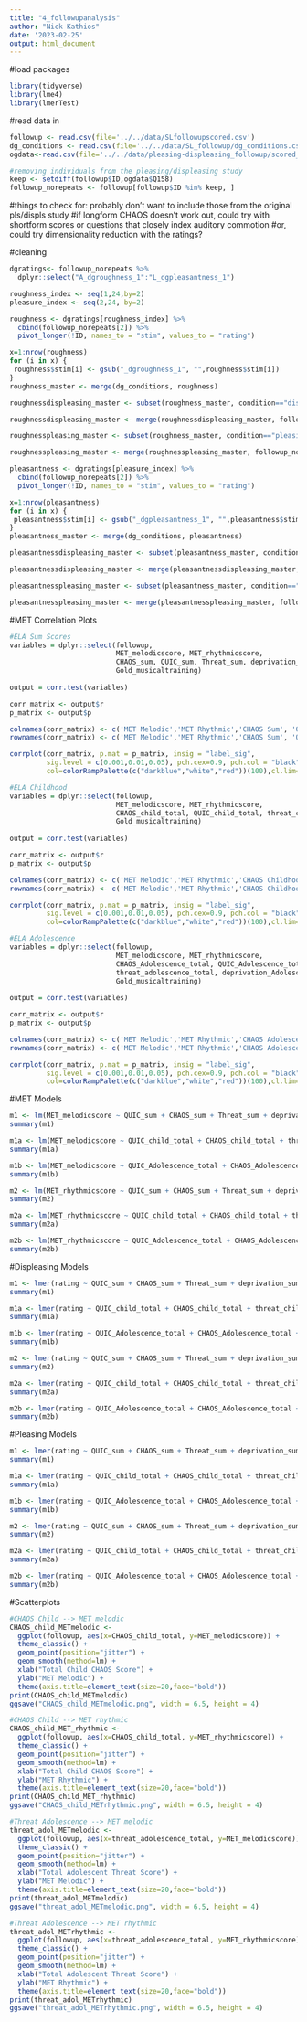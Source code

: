 ```yaml
---
title: "4_followupanalysis"
author: "Nick Kathios"
date: '2023-02-25'
output: html_document
---
```

#load packages
```r
library(tidyverse)
library(lme4)
library(lmerTest)
```

#read data in
```r
followup <- read.csv(file='../../data/SLfollowupscored.csv')
dg_conditions <- read.csv(file='../../data/SL_followup/dg_conditions.csv')
ogdata<-read.csv(file='../../data/pleasing-displeasing_followup/scored_data.csv')

#removing individuals from the pleasing/displeasing study
keep <- setdiff(followup$ID,ogdata$Q158)
followup_norepeats <- followup[followup$ID %in% keep, ] 
```

#things to check for: probably don't want to include those from the original pls/displs study
#if longform CHAOS doesn't work out, could try with shortform scores or questions that closely index auditory commotion
#or, could try dimensionality reduction with the ratings?

#cleaning
```r
dgratings<- followup_norepeats %>%
  dplyr::select("A_dgroughness_1":"L_dgpleasantness_1")

roughness_index <- seq(1,24,by=2)
pleasure_index <- seq(2,24, by=2)

roughness <- dgratings[roughness_index] %>%
  cbind(followup_norepeats[2]) %>%
  pivot_longer(!ID, names_to = "stim", values_to = "rating")

x=1:nrow(roughness)
for (i in x) {
 roughness$stim[i] <- gsub("_dgroughness_1", "",roughness$stim[i])
}
roughness_master <- merge(dg_conditions, roughness)

roughnessdispleasing_master <- subset(roughness_master, condition=="displeasing")

roughnessdispleasing_master <- merge(roughnessdispleasing_master, followup_norepeats)

roughnesspleasing_master <- subset(roughness_master, condition=="pleasing")

roughnesspleasing_master <- merge(roughnesspleasing_master, followup_norepeats)

pleasantness <- dgratings[pleasure_index] %>%
  cbind(followup_norepeats[2]) %>%
  pivot_longer(!ID, names_to = "stim", values_to = "rating")

x=1:nrow(pleasantness)
for (i in x) {
 pleasantness$stim[i] <- gsub("_dgpleasantness_1", "",pleasantness$stim[i])
}
pleasantness_master <- merge(dg_conditions, pleasantness)

pleasantnessdispleasing_master <- subset(pleasantness_master, condition=="displeasing")

pleasantnessdispleasing_master <- merge(pleasantnessdispleasing_master, followup_norepeats)

pleasantnesspleasing_master <- subset(pleasantness_master, condition=="pleasing")

pleasantnesspleasing_master <- merge(pleasantnesspleasing_master, followup_norepeats)
```

#MET Correlation Plots
```r
#ELA Sum Scores
variables = dplyr::select(followup, 
                          MET_melodicscore, MET_rhythmicscore,
                          CHAOS_sum, QUIC_sum, Threat_sum, deprivation_sum,
                          Gold_musicaltraining)
                          
output = corr.test(variables)

corr_matrix <- output$r
p_matrix <- output$p

colnames(corr_matrix) <- c('MET Melodic','MET Rhythmic','CHAOS Sum', 'QUIC Sum', 'Threat Sum', 'Deprivation Sum', 'GoldMSI - Musical Training')
rownames(corr_matrix) <- c('MET Melodic','MET Rhythmic','CHAOS Sum', 'QUIC Sum', 'Threat Sum', 'Deprivation Sum', 'GoldMSI - Musical Training')

corrplot(corr_matrix, p.mat = p_matrix, insig = "label_sig",
         sig.level = c(0.001,0.01,0.05), pch.cex=0.9, pch.col = "black", tl.col = "black", type="lower",tl.srt =45, 
         col=colorRampPalette(c("darkblue","white","red"))(100),cl.lim=c(0,1))

#ELA Childhood
variables = dplyr::select(followup, 
                          MET_melodicscore, MET_rhythmicscore,
                          CHAOS_child_total, QUIC_child_total, threat_childhood_total, deprivation_child_total,
                          Gold_musicaltraining)
                          
output = corr.test(variables)

corr_matrix <- output$r
p_matrix <- output$p

colnames(corr_matrix) <- c('MET Melodic','MET Rhythmic','CHAOS Childhood', 'QUIC Childhood', 'Threat Childhood', 'Deprivation Childhood', 'GoldMSI - Musical Training')
rownames(corr_matrix) <- c('MET Melodic','MET Rhythmic','CHAOS Childhood', 'QUIC Childhood', 'Threat Childhood', 'Deprivation Childhood', 'GoldMSI - Musical Training')

corrplot(corr_matrix, p.mat = p_matrix, insig = "label_sig",
         sig.level = c(0.001,0.01,0.05), pch.cex=0.9, pch.col = "black", tl.col = "black", type="lower",tl.srt =45, 
         col=colorRampPalette(c("darkblue","white","red"))(100),cl.lim=c(0,1))

#ELA Adolescence
variables = dplyr::select(followup, 
                          MET_melodicscore, MET_rhythmicscore,
                          CHAOS_Adolescence_total, QUIC_Adolescence_total, 
                          threat_adolescence_total, deprivation_Adolescence_total,
                          Gold_musicaltraining)
                          
output = corr.test(variables)

corr_matrix <- output$r
p_matrix <- output$p

colnames(corr_matrix) <- c('MET Melodic','MET Rhythmic','CHAOS Adolescence', 'QUIC Adolescence', 'Threat Adolescence', 'Deprivation Childhood', 'GoldMSI - Musical Training')
rownames(corr_matrix) <- c('MET Melodic','MET Rhythmic','CHAOS Adolescence', 'QUIC Adolescence', 'Threat Adolescence', 'Deprivation Childhood', 'GoldMSI - Musical Training')

corrplot(corr_matrix, p.mat = p_matrix, insig = "label_sig",
         sig.level = c(0.001,0.01,0.05), pch.cex=0.9, pch.col = "black", tl.col = "black", type="lower",tl.srt =45, 
         col=colorRampPalette(c("darkblue","white","red"))(100),cl.lim=c(0,1))
```

#MET Models
```r
m1 <- lm(MET_melodicscore ~ QUIC_sum + CHAOS_sum + Threat_sum + deprivation_sum + PASS_total + STAI_total + Gold_musicaltraining, data = followup)
summary(m1)

m1a <- lm(MET_melodicscore ~ QUIC_child_total + CHAOS_child_total + threat_childhood_total + deprivation_child_total + PASS_total + STAI_total + Gold_musicaltraining, data = followup)
summary(m1a)

m1b <- lm(MET_melodicscore ~ QUIC_Adolescence_total + CHAOS_Adolescence_total + threat_adolescence_total + deprivation_Adolescence_total + PASS_total + STAI_total + Gold_musicaltraining, data = followup)
summary(m1b)

m2 <- lm(MET_rhythmicscore ~ QUIC_sum + CHAOS_sum + Threat_sum + deprivation_sum + PASS_total + STAI_total + Gold_musicaltraining, data = followup)
summary(m2)

m2a <- lm(MET_rhythmicscore ~ QUIC_child_total + CHAOS_child_total + threat_childhood_total + deprivation_child_total + PASS_total + STAI_total + Gold_musicaltraining, data = followup)
summary(m2a)

m2b <- lm(MET_rhythmicscore ~ QUIC_Adolescence_total + CHAOS_Adolescence_total + threat_adolescence_total + deprivation_Adolescence_total + PASS_total + STAI_total + Gold_musicaltraining, data = followup)
summary(m2b)
```

#Displeasing Models
```r
m1 <- lmer(rating ~ QUIC_sum + CHAOS_sum + Threat_sum + deprivation_sum + (1 | ID) + (1 | stim), data = pleasantnessdispleasing_master)
summary(m1)

m1a <- lmer(rating ~ QUIC_child_total + CHAOS_child_total + threat_childhood_total + deprivation_child_total + (1 | ID) + (1 | stim), data = pleasantnessdispleasing_master)
summary(m1a)

m1b <- lmer(rating ~ QUIC_Adolescence_total + CHAOS_Adolescence_total + threat_adolescence_total + deprivation_Adolescence_total + (1 | ID) + (1 | stim), data = pleasantnessdispleasing_master)
summary(m1b)

m2 <- lmer(rating ~ QUIC_sum + CHAOS_sum + Threat_sum + deprivation_sum + (1 | ID) + (1 | stim), data = roughnessdispleasing_master)
summary(m2)

m2a <- lmer(rating ~ QUIC_child_total + CHAOS_child_total + threat_childhood_total + deprivation_child_total + (1 | ID) + (1 | stim), data = roughnessdispleasing_master)
summary(m2a)

m2b <- lmer(rating ~ QUIC_Adolescence_total + CHAOS_Adolescence_total + threat_adolescence_total + deprivation_Adolescence_total + (1 | ID) + (1 | stim), data = roughnessdispleasing_master)
summary(m2b)
```

#Pleasing Models
```r
m1 <- lmer(rating ~ QUIC_sum + CHAOS_sum + Threat_sum + deprivation_sum + (1 | ID) + (1 | stim), data = pleasantnesspleasing_master)
summary(m1)

m1a <- lmer(rating ~ QUIC_child_total + CHAOS_child_total + threat_childhood_total + deprivation_child_total + (1 | ID) + (1 | stim), data = pleasantnesspleasing_master)
summary(m1a)

m1b <- lmer(rating ~ QUIC_Adolescence_total + CHAOS_Adolescence_total + threat_adolescence_total + deprivation_Adolescence_total + (1 | ID) + (1 | stim), data = pleasantnesspleasing_master)
summary(m1b)

m2 <- lmer(rating ~ QUIC_sum + CHAOS_sum + Threat_sum + deprivation_sum + (1 | ID) + (1 | stim), data = roughnesspleasing_master)
summary(m2)

m2a <- lmer(rating ~ QUIC_child_total + CHAOS_child_total + threat_childhood_total + deprivation_child_total + (1 | ID) + (1 | stim), data = roughnesspleasing_master)
summary(m2a)

m2b <- lmer(rating ~ QUIC_Adolescence_total + CHAOS_Adolescence_total + threat_adolescence_total + deprivation_Adolescence_total + (1 | ID) + (1 | stim), data = roughnesspleasing_master)
summary(m2b)
```

#Scatterplots
```r
#CHAOS Child --> MET melodic
CHAOS_child_METmelodic <- 
  ggplot(followup, aes(x=CHAOS_child_total, y=MET_melodicscore)) +
  theme_classic() +
  geom_point(position="jitter") + 
  geom_smooth(method=lm) + 
  xlab("Total Child CHAOS Score") +
  ylab("MET Melodic") +
  theme(axis.title=element_text(size=20,face="bold"))
print(CHAOS_child_METmelodic)
ggsave("CHAOS_child_METmelodic.png", width = 6.5, height = 4)

#CHAOS Child --> MET rhythmic
CHAOS_child_MET_rhythmic <- 
  ggplot(followup, aes(x=CHAOS_child_total, y=MET_rhythmicscore)) +
  theme_classic() +
  geom_point(position="jitter") + 
  geom_smooth(method=lm) + 
  xlab("Total Child CHAOS Score") +
  ylab("MET Rhythmic") +
  theme(axis.title=element_text(size=20,face="bold"))
print(CHAOS_child_MET_rhythmic)
ggsave("CHAOS_child_METrhythmic.png", width = 6.5, height = 4)

#Threat Adolescence --> MET melodic
threat_adol_METmelodic <- 
  ggplot(followup, aes(x=threat_adolescence_total, y=MET_melodicscore)) +
  theme_classic() +
  geom_point(position="jitter") + 
  geom_smooth(method=lm) + 
  xlab("Total Adolescent Threat Score") +
  ylab("MET Melodic") +
  theme(axis.title=element_text(size=20,face="bold"))
print(threat_adol_METmelodic)
ggsave("threat_adol_METmelodic.png", width = 6.5, height = 4)

#Threat Adolescence --> MET rhythmic
threat_adol_METrhythmic <- 
  ggplot(followup, aes(x=threat_adolescence_total, y=MET_rhythmicscore)) +
  theme_classic() +
  geom_point(position="jitter") + 
  geom_smooth(method=lm) + 
  xlab("Total Adolescent Threat Score") +
  ylab("MET Rhythmic") +
  theme(axis.title=element_text(size=20,face="bold"))
print(threat_adol_METrhythmic)
ggsave("threat_adol_METrhythmic.png", width = 6.5, height = 4)

```

